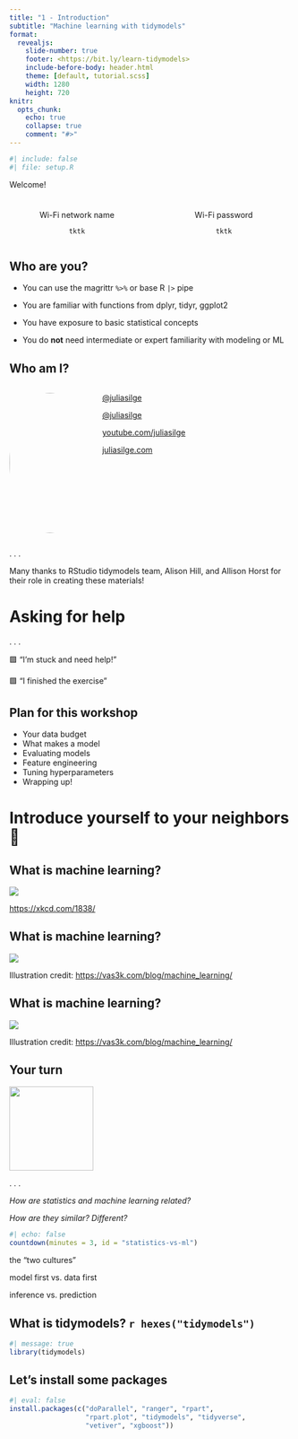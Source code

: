 ```yaml
---
title: "1 - Introduction"
subtitle: "Machine learning with tidymodels"
format:
  revealjs: 
    slide-number: true
    footer: <https://bit.ly/learn-tidymodels>
    include-before-body: header.html
    theme: [default, tutorial.scss]
    width: 1280
    height: 720
knitr:
  opts_chunk: 
    echo: true
    collapse: true
    comment: "#>"
---
```


```r
#| include: false
#| file: setup.R
```

::: r-fit-text
Welcome!
:::

::: columns
::: {.column width="50%"}

<center>

### <i class="fa fa-wifi"></i>

Wi-Fi network name

`tktk`

</center>

:::

::: {.column width="50%"}

<center>

### <i class="fa fa-key"></i>

Wi-Fi password

`tktk`

</center>

:::
:::

## Who are you?

-   You can use the magrittr `%>%` or base R `|>` pipe

-   You are familiar with functions from dplyr, tidyr, ggplot2

-   You have exposure to basic statistical concepts

-   You do **not** need intermediate or expert familiarity with modeling or ML


## Who am I?

::: columns
::: {.column width="30%"}

<img style="border-radius: 50%;" src="https://github.com/juliasilge.png" width="250px"/>

:::

::: {.column width="70%"}

<i class="fa fa-github"></i> [@juliasilge](https://github.com/juliasilge)

<i class="fa fa-twitter"></i> [@juliasilge](https://twitter.com/juliasilge)

<i class="fa fa-youtube"></i> [youtube.com/juliasilge](https://www.youtube.com/juliasilge)

<i class="fa fa-link"></i> [juliasilge.com](https://juliasilge.com/)

:::
:::

. . .

Many thanks to RStudio tidymodels team, Alison Hill, and Allison Horst for their role in creating these materials!


# Asking for help

. . .

🟪 "I'm stuck and need help!"

🟩 "I finished the exercise"


## Plan for this workshop

- Your data budget
- What makes a model
- Evaluating models
- Feature engineering
- Tuning hyperparameters
- Wrapping up!


# Introduce yourself to your neighbors 👋

## What is machine learning?

![](https://imgs.xkcd.com/comics/machine_learning.png){fig-align="center"}

::: footer
<https://xkcd.com/1838/>
:::

## What is machine learning?

![](images/what_is_ml.jpg){fig-align="center"}

::: footer
Illustration credit: <https://vas3k.com/blog/machine_learning/>
:::

## What is machine learning?

![](images/ml_illustration.jpg){fig-align="center"}

::: footer
Illustration credit: <https://vas3k.com/blog/machine_learning/>
:::

## Your turn {transition="slide-in"}

![](images/parsnip-flagger.jpg){.absolute top="0" right="0" width="150" height="150"}

. . .

*How are statistics and machine learning related?*

*How are they similar? Different?*

```r
#| echo: false
countdown(minutes = 3, id = "statistics-vs-ml")
```

::: notes
the "two cultures"

model first vs. data first

inference vs. prediction
:::

## What is tidymodels? `r hexes("tidymodels")`

```r
#| message: true
library(tidymodels)
```

##  {background-image="images/tm-org.png" background-size="contain"}

## Let's install some packages

```r
#| eval: false
install.packages(c("doParallel", "ranger", "rpart", 
                   "rpart.plot", "tidymodels", "tidyverse",
                   "vetiver", "xgboost"))
```

